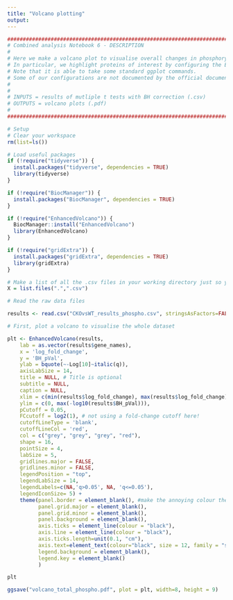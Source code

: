 ---
title: "Volcano plotting"
output: 
---

```{r}
#######################################################################################################################################
# Combined analysis Notebook 6 - DESCRIPTION
#
# Here we make a volcano plot to visualise overall changes in phosphorylation.
# In particular, we highlight proteins of interest by configuring the EnhancedVolcano function.
# Note that it is able to take some standard ggplot commands.
# Some of our configurations are not documented by the official documentation - these were discovered by blood, sweat and tears!
# 
#
# INPUTS = results of mutliple t tests with BH correction (.csv)
# OUTPUTS = volcano plots (.pdf)
# 
#######################################################################################################################################
```

```{r}
# Setup
# Clear your workspace
rm(list=ls())

# Load useful packages
if (!require("tidyverse")) {
  install.packages("tidyverse", dependencies = TRUE)
  library(tidyverse)
}

if (!require("BiocManager")) {
  install.packages("BiocManager", dependencies = TRUE)
}

if (!require("EnhancedVolcano")) {
  BiocManager::install("EnhancedVolcano")
  library(EnhancedVolcano)
} 

if (!require("gridExtra")) {
  install.packages("gridExtra", dependencies = TRUE)
  library(gridExtra)
}

# Make a list of all the .csv files in your working directory just so you can see what's going on
X = list.files(".",".csv")

# Read the raw data files

results <- read.csv("CKOvsWT_results_phospho.csv", stringsAsFactors=FALSE)

```

```{r}
# First, plot a volcano to visualise the whole dataset

plt <- EnhancedVolcano(results,
    lab = as.vector(results$gene_names),
    x = 'log_fold_change',
    y = 'BH_pVal',
    ylab = bquote(~-Log[10]~italic(q)),
    axisLabSize = 14,
    title = NULL, # Title is optional
    subtitle = NULL,
    caption = NULL,
    xlim = c(min(results$log_fold_change), max(results$log_fold_change)), # Optimise axis limits
    ylim = c(0, max(-log10(results$BH_pVal))),
    pCutoff = 0.05,
    FCcutoff = log2(1), # not using a fold-change cutoff here!
    cutoffLineType = 'blank',
    cutoffLineCol = 'red',
    col = c("grey", "grey", "grey", "red"),
    shape = 16,
    pointSize = 4,
    labSize = 5,
    gridlines.major = FALSE,
    gridlines.minor = FALSE,
    legendPosition = "top",
    legendLabSize = 14,
    legendLabels=c(NA,'q>0.05', NA, 'q<=0.05'),
    legendIconSize= 5) +
    theme(panel.border = element_blank(), #make the annoying colour theme go away
          panel.grid.major = element_blank(),
          panel.grid.minor = element_blank(),
          panel.background = element_blank(),
          axis.ticks = element_line(colour = "black"),
          axis.line = element_line(colour = "black"),
          axis.ticks.length=unit(0.1, "cm"),
          axis.text=element_text(colour="black", size = 12, family = "sans"), 
          legend.background = element_blank(),
          legend.key = element_blank()
          )

plt

ggsave("volcano_total_phospho.pdf", plot = plt, width=8, height = 9)

```

